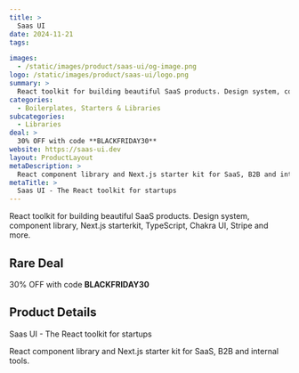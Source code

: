 ```yaml
---
title: >
  Saas UI
date: 2024-11-21
tags:

images:
  - /static/images/product/saas-ui/og-image.png
logo: /static/images/product/saas-ui/logo.png
summary: >
  React toolkit for building beautiful SaaS products. Design system, component library, Next.js starterkit, TypeScript, Chakra UI, Stripe and more.
categories:
  - Boilerplates, Starters & Libraries
subcategories:
  - Libraries
deal: >
  30% OFF with code **BLACKFRIDAY30**
website: https://saas-ui.dev
layout: ProductLayout
metaDescription: >
  React component library and Next.js starter kit for SaaS, B2B and internal tools.
metaTitle: >
  Saas UI - The React toolkit for startups
---
```

React toolkit for building beautiful SaaS products. Design system, component library, Next.js starterkit, TypeScript, Chakra UI, Stripe and more.

## Rare Deal

30% OFF with code **BLACKFRIDAY30**

## Product Details
Saas UI - The React toolkit for startups

React component library and Next.js starter kit for SaaS, B2B and internal tools.
